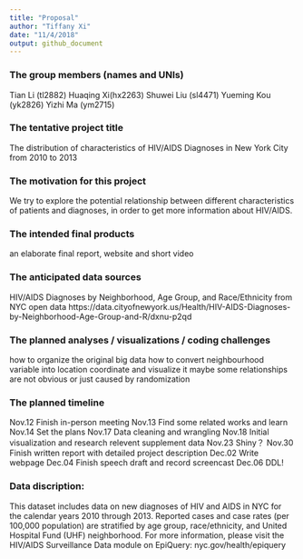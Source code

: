 ```yaml
---
title: "Proposal"
author: "Tiffany Xi"
date: "11/4/2018"
output: github_document
---
```


### The group members (names and UNIs)

Tian Li (tl2882)
Huaqing Xi(hx2263)
Shuwei Liu (sl4471)
Yueming Kou (yk2826)
Yizhi Ma (ym2715)

### The tentative project title

The distribution of characteristics of HIV/AIDS Diagnoses in New York City from 2010 to 2013

### The motivation for this project

We try to explore the potential relationship between different characteristics of patients and diagnoses, in order to get more information about  HIV/AIDS.

### The intended final products

an elaborate final report, website and short video

### The anticipated data sources

HIV/AIDS Diagnoses by Neighborhood, Age Group, and Race/Ethnicity
from NYC open data
https://data.cityofnewyork.us/Health/HIV-AIDS-Diagnoses-by-Neighborhood-Age-Group-and-R/dxnu-p2qd

### The planned analyses / visualizations / coding challenges

how to organize the original big data 
how to convert neighbourhood variable into location coordinate and visualize it
maybe some relationships are not obvious or just caused by randomization

### The planned timeline

Nov.12 Finish in-person meeting
Nov.13 Find some related works and learn
Nov.14 Set the plans
Nov.17 Data cleaning and wrangling
Nov.18 Initial visualization and research relevent supplement data
Nov.23 Shiny？
Nov.30 Finish written report with detailed project description
Dec.02 Write webpage 
Dec.04 Finish speech draft and record screencast
Dec.06 DDL!

### Data discription:

This dataset includes data on new diagnoses of HIV and AIDS in NYC for the calendar years 2010 through 2013. Reported cases and case rates (per 100,000 population) are stratified by age group, race/ethnicity, and United Hospital Fund (UHF) neighborhood. For more information, please visit the HIV/AIDS Surveillance Data module on EpiQuery: nyc.gov/health/epiquery

